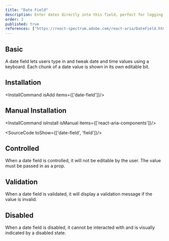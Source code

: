```yaml
---
title: "Date Field"
description: Enter dates directly into this field, perfect for logging events or deadlines with the precision of a historian noting important events.
order: 3
published: true
references: ["https://react-spectrum.adobe.com/react-aria/DateField.html#props"]
---
```


## Basic

A date field lets users type in and tweak date and time values using a keyboard. Each chunk of a date value is shown in its own editable bit.
<How minW72 toUse="date-and-time/date-field-demo" />

## Installation
<InstallCommand isAdd items={['date-field']}/>

## Manual Installation

<InstallCommand isInstall isManual items={['react-aria-components']}/>

<SourceCode toShow={['date-field', 'field']}/>

## Controlled
When a date field is controlled, it will not be editable by the user. The value must be passed in as a prop.
<How minW72 toUse="date-and-time/date-field-controlled-demo" />

## Validation
When a date field is validated, it will display a validation message if the value is invalid.
<How minW72 toUse="date-and-time/date-field-validation-demo" />

## Disabled
When a date field is disabled, it cannot be interacted with and is visually indicated by a disabled state.
<How minW72 toUse="date-and-time/date-field-disabled-demo" />
